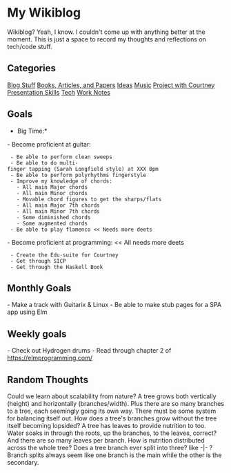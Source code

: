 = My Wikiblog =

Wikiblog? Yeah, I know. I couldn't come up with anything better at the moment. This is just a space to record my thoughts and reflections on tech/code stuff.

== Categories ==
[[Blog Stuff]]
[[Books, Articles, and Papers]]
[[Ideas]]
[[Music]]
[[Project with Courtney]]
[[Presentation Skills]]
[[Tech]]
[[Work Notes]]


== Goals ==
*Big Time:*
- Become proficient at guitar:
  - Be able to perform clean sweeps
  - Be able to do multi-finger tapping (Sarah Longfield style) at XXX Bpm
  - Be able to perform polyrhythms fingerstyle
  - Improve my knowledge of chords:
    - All main Major chords
    - All main Minor chords
    - Movable chord figures to get the sharps/flats
    - All main Major 7th chords
    - All main Minor 7th chords
    - Some diminished chords
    - Some augmented chords
  - Be able to play flamenco << Needs more deets
- Become proficient at programming: << All needs more deets
  - Create the Edu-suite for Courtney
  - Get through SICP
  - Get through the Haskell Book

== Monthly Goals ==
- Make a track with Guitarix & Linux
- Be able to make stub pages for a SPA app using Elm

== Weekly goals ==
- Check out Hydrogen drums
- Read through chapter 2 of https://elmprogramming.com/


== Random Thoughts ==
Could we learn about scalability from nature?
A tree grows both vertically (height) and horizontally (branches/width). Plus there are so many branches to a tree, each seemingly going its own way. There must be some system for balancing itself out. How does a tree's branches grow without the tree itself becoming lopsided?
A tree has leaves to provide nutrition to too. Water soaks in through the roots, up the branches, to the leaves, correct? And there are so many leaves per branch. How is nutrition distributed across the whole tree?
Does a tree branch ever split into three? like -|- ? Branch splits always seem like one branch is the main while the other is the secondary.
